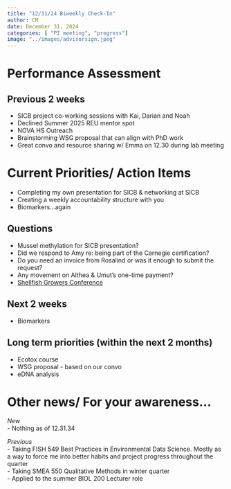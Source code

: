 ```yaml
---
title: "12/31/24 Biweekly Check-In"
author: CM
date: December 31, 2024
categories: [ "PI meeting", "progress"]
image: "../images/advisorsign.jpeg"
---
```


# Performance Assessment

## Previous 2 weeks
- SICB project co-working sessions with Kai, Darian and Noah\
- Declined Summer 2025 REU mentor spot\
- NOVA HS Outreach\
- Brainstorming WSG proposal that can align with PhD work\
- Great convo and resource sharing w/ Emma on 12.30 during lab meeting\

# Current Priorities/ Action Items
- Completing my own presentation for SICB & networking at SICB\
- Creating a weekly accountability structure with you\
- Biomarkers...again\

## Questions
- Mussel methylation for SICB presentation?
- Did we respond to Amy re: being part of the Carnegie certification?\
- Do you need an invoice from Rosalind or was it enough to submit the request?\
- Any movement on Althea & Umut's one-time payment?\
- [Shellfish Growers Conference](https://secure.touchnet.net/C20410_ustores/web/product_detail.jsp?PRODUCTID=6386)\

## Next 2 weeks
- Biomarkers

## Long term priorities (within the next 2 months)
- Ecotox course\
- WSG proposal - based on our convo\
- eDNA analysis\

# Other news/ For your awareness...

*New*\
- Nothing as of 12.31.34\

*Previous*\
- Taking FISH 549 Best Practices in Environmental Data Science. Mostly as a way to force me into better habits and project progress throughout the quarter\
- Taking SMEA 550 Qualitative Methods in winter quarter\
- Applied to the summer BIOL 200 Lecturer role\
